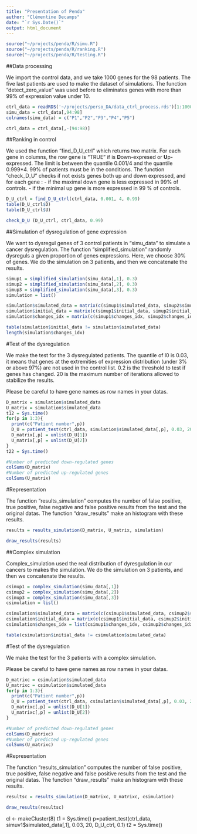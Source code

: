 ```yaml
---
title: "Presentation of Penda"
author: "Clémentine Decamps"
date: "`r Sys.Date()`"
output: html_document
---
```



```r
source("~/projects/penda/R/simu.R")
source("~/projects/penda/R/ranking.R")
source("~/projects/penda/R/testing.R")

```



##Data processing

We import the control data, and we take 1000 genes for the 98 patients.
The five last patients are used to  make the dataset of simulations.
The function "detect_zero_value" was used before to eliminates genes with more than 99% of expression value under 10.
```r
ctrl_data = readRDS('~/projects/perso_DA/data_ctrl_process.rds')[1:1000,]
simu_data = ctrl_data[,94:98]
colnames(simu_data) = c("P1","P2","P3","P4","P5")

ctrl_data = ctrl_data[,-(94:98)]
```


##Ranking in control

We used the function "find_D_U_ctrl" which returns two matrix. For each gene in columns, the row gene is "TRUE" if is **D**own-expresed or **U**p-expressed.
The limit is between the quantile 0.001/4 and the quantile 0.999*4. 99% of patients must be in the conditions.
The function "check_D_U" checks if not exists genes both up and down expressed, and for each gene :
- if the maximal down gene is less expressed in 99% of controls.
- if the minimal up gene is more expressed in 99 % of controls.


```r

D_U_ctrl = find_D_U_ctrl(ctrl_data, 0.001, 4, 0.99)
table(D_U_ctrl$D)
table(D_U_ctrl$U)

check_D_U (D_U_ctrl, ctrl_data, 0.99)

```

##Simulation of dysregulation of gene expression

We want to dysregul genes of 3 control patients in "simu_data" to simulate a cancer dysregulation.
The function "simplified_simulation" randomly dysreguls a given proportion of genes expressions. Here, we choose 30% of genes.
We do the simulation on 3 patients, and then we concatenate the results.

```r

simup1 = simplified_simulation(simu_data[,1], 0.3)
simup2 = simplified_simulation(simu_data[,2], 0.3)
simup3 = simplified_simulation(simu_data[,3], 0.3)
simulation = list()

simulation$simulated_data = matrix(c(simup1$simulated_data, simup2$simulated_data, simup3$simulated_data), ncol=3, dimnames = list(rownames(simu_data)))
simulation$initial_data = matrix(c(simup1$initial_data, simup2$initial_data, simup3$initial_data), ncol=3, dimnames = list(rownames(simu_data)))
simulation$changes_idx = matrix(c(simup1$changes_idx, simup2$changes_idx, simup3$changes_idx), ncol=3)

table(simulation$initial_data != simulation$simulated_data)
length(simulation$changes_idx)
```


#Test of the dysregulation

We make the test for the 3 dysregulated patients. 
The quantile of l0 is 0.03, it means that genes at the extremities of expression distribution (under 3% or above 97%) are not used in the control list.
0.2 is the threshold to test if genes has changed.
20 is the maximum number of iterations allowed to stabilize the results.

Please be careful to have gene names as row names in your datas. 

```r

D_matrix = simulation$simulated_data
U_matrix = simulation$simulated_data
t12 = Sys.time()
for(p in 1:3){
  print(c("Patient number",p))
  D_U = patient_test(ctrl_data, simulation$simulated_data[,p], 0.03, 20, D_U_ctrl, 0.2)
  D_matrix[,p] = unlist(D_U[1])
  U_matrix[,p] = unlist(D_U[2])
}
t22 = Sys.time()

#Number of predicted down-regulated genes
colSums(D_matrix)
#Number of predicted up-regulated genes
colSums(U_matrix)
```

#Representation

The function "results_simulation" computes the number of false positive, true positive, false negative and false positive results from the test and the original datas.
The function "draw_results" make an histogram with these results.

```r

results = results_simulation(D_matrix, U_matrix, simulation)

draw_results(results)
```



##Complex simulation 

Complex_simulation used the real distribution of dyresgulation in our cancers to makes the simulation.
We do the simulation on 3 patients, and then we concatenate the results.

```r

csimup1 = complex_simulation(simu_data[,1])
csimup2 = complex_simulation(simu_data[,2])
csimup3 = complex_simulation(simu_data[,3])
csimulation = list()

csimulation$simulated_data = matrix(c(csimup1$simulated_data, csimup2$simulated_data, csimup3$simulated_data), ncol=3, dimnames = list(rownames(simu_data)))
csimulation$initial_data = matrix(c(csimup1$initial_data, csimup2$initial_data, csimup3$initial_data), ncol=3, dimnames = list(rownames(simu_data)))
csimulation$changes_idx = list(csimup1$changes_idx, csimup2$changes_idx, csimup3$changes_idx)

table(csimulation$initial_data != csimulation$simulated_data)

```

#Test of the dysregulation

We make the test for the 3 patients with a complex simulation. 

Please be careful to have gene names as row names in your datas. 
```r

D_matrixc = csimulation$simulated_data
U_matrixc = csimulation$simulated_data
for(p in 1:3){
  print(c("Patient number",p))
  D_U = patient_test(ctrl_data, csimulation$simulated_data[,p], 0.03, 20, D_U_ctrl, 0.2)
  D_matrixc[,p] = unlist(D_U[1])
  U_matrixc[,p] = unlist(D_U[2])
}

#Number of predicted down-regulated genes
colSums(D_matrixc)
#Number of predicted up-regulated genes
colSums(U_matrixc)
```

#Representation

The function "results_simulation" computes the number of false positive, true positive, false negative and false positive results from the test and the original datas.
The function "draw_results" make an histogram with these results.

```r

resultsc = results_simulation(D_matrixc, U_matrixc, csimulation)

draw_results(resultsc)
```
cl <- makeCluster(8)
t1 = Sys.time()
p=patient_test(ctrl_data, simuv1$simulated_data[,1], 0.03, 20, D_U_ctrl, 0.1)
t2 = Sys.time()


